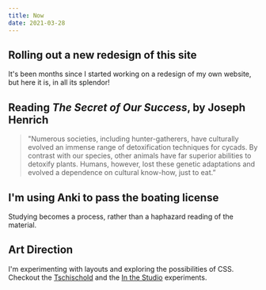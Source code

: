 ```yaml
---
title: Now
date: 2021-03-28
---
```


## Rolling out a new redesign of this site

It's been months since I started working on a redesign of my own website, but here it is, in all its splendor!

## Reading _The Secret of Our Success_, by Joseph Henrich

> "Numerous societies, including hunter-gatherers, have culturally evolved an immense range of detoxification techniques for cycads. By contrast with our species, other animals have far superior abilities to detoxify plants. Humans, however, lost these genetic adaptations and evolved a dependence on cultural know-how, just to eat.”

## I'm using Anki to pass the boating license

Studying becomes a process, rather than a haphazard reading of the material.

## Art Direction

I'm experimenting with layouts and exploring the possibilities of CSS. Checkout the [Tschischold](./essays/tschischold-quote) and the [In the Studio](./essays/in-the-studio) experiments.
